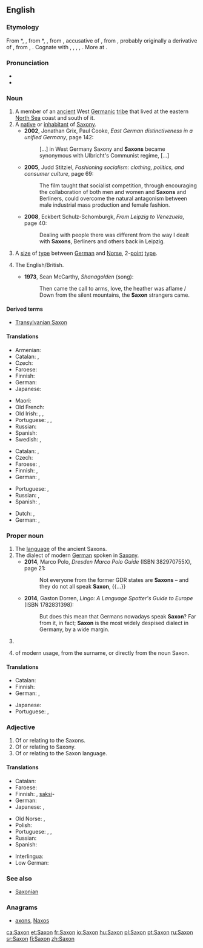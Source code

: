 {{also|saxon}}
==English==

{{wikipedia}}

===Etymology===
From {{etyl|enm|en}} *{{term||Saxon|lang=enm}}, {{term|Saxoun|lang=enm}}, from {{etyl|fro|en}} *{{term||Saxoun|lang=fro}}, {{term|Saxon||Saxon|lang=fro}}, from {{etyl|LL.|en}} {{term|Saxonem|lang=la}}, accusative of {{term|Saxo||a Saxon|lang=la}}, from {{etyl|gem-pro|en}} {{m|gem-pro|*Sahsô}}, probably originally a derivative of {{etyl|gem-pro|en}} {{m|gem-pro|*sahsą||rock, knife}}, from {{etyl|ine-pro|en}} {{m|ine-pro|*sÁk-}}, {{m|ine-pro|*sek-||to cut}}. Cognate with {{etyl|gml|-}} {{term|Sasse||someone speaking Saxon, i.e. (Middle) Low German|lang=gml}}, {{etyl|ang|-}} {{term|Seaxa||a Saxon|lang=ang}}, {{etyl|goh|-}} {{term|Sahso||a Saxon|lang=goh}}, {{etyl|is|-}} {{term|Saxi||a Saxon|lang=is}}, {{etyl|ang|-}} {{term|seax||a knife, hip-knife, an instrument for cutting, a short sword, dirk, dagger|lang=ang}}. More at {{l|en|sax}}.

===Pronunciation===
* {{IPA|/sæksən/|lang=en}}
* {{rhymes|æksən|lang=en}}

===Noun===
{{en-noun}}

# A member of an [[ancient]] West [[Germanic]] [[tribe]] that lived at the eastern [[North Sea]] coast and south of it.
# A [[native]] or [[inhabitant]] of [[Saxony]].
#* '''2002''', Jonathan Grix, Paul Cooke, ''East German distinctiveness in a unified Germany'', page 142:
#*: [...] in West Germany Saxony and '''Saxons''' became synonymous with Ulbricht's Communist regime, [...]
#* '''2005''', Judd Stitziel, ''Fashioning socialism: clothing, politics, and consumer culture'', page 69:
#*: The film taught that socialist competition, through encouraging the collaboration of both men and women and '''Saxons''' and Berliners, could overcome the natural antagonism between male industrial mass production and female fashion.
#* '''2008''', Eckbert Schulz-Schomburgk, ''From Leipzig to Venezuela'', page 40:
#*: Dealing with people there was different from the way I dealt with '''Saxons''', Berliners and others back in Leipzig.
# {{context|uncountable|US|_|printing|rare|dated}} A [[size]] of [[type]] between [[German]] and [[Norse]], 2-[[point]] [[type]].
# {{context|Ireland|poetic|lang=en}} The English/British.
#* '''1973''', Sean McCarthy, ''Shanagolden'' (song):
#*: Then came the call to arms, love, the heather was aflame / Down from the silent mountains, the '''Saxon''' strangers came.

====Derived terms====
* [[Transylvanian Saxon]]

====Translations====
{{trans-top|member of Saxon tribe}}
* Armenian: {{t|hy|սաքս}}
* Catalan: {{t|ca|saxó|m}}, {{t|ca|saxona|f}}
* Czech: {{t|cs|Sas|m}}
* Faroese: {{t|fo|saksi|m}}
* Finnish: {{t+|fi|saksi}}
* German: {{t+|de|Sachse|m}}
* Japanese: {{t|ja|サクソン人|tr=sakuson jin}}
{{trans-mid}}
* Maori: {{t|mi|Hakiana}}
* Old French: {{t|fro|Saiscon|m}}
* Old Irish: {{t|sga|Saxa|m}}, {{t|sga|Saxanach|m}}, {{t|sga|Sagsach|m}}
* Portuguese: {{t+|pt|saxão|m}}, {{t|pt|saxônio|m}}, {{t|pt|saxônico|m}}
* Russian: {{t+|ru|сакс|m}}
* Spanish: {{t|es|sajón|m}}
* Swedish: {{t|sv|saxare|c}}, {{t|sv|sachsare|c}}
{{trans-bottom}}

{{trans-top|native or inhabitant of Saxony}}
* Catalan: {{t|ca|saxó|m}}, {{t|ca|saxona|f}}
* Czech: {{t|cs|Sas|m}}
* Faroese: {{t|fo|saksi|m}}, {{t|fo|sakslendingur|m}}
* Finnish: {{t+|fi|saksi}}, {{t|fi|saksilainen}}
* German: {{t+|de|Sachse|m}}, {{t|de|Sächsin|f}}
{{trans-mid}}
* Portuguese: {{t+|pt|saxão|m}}, {{t|pt|saxônio|m}}
* Russian: {{t+|ru|саксо́нец|m}}, {{t+|ru|саксо́нка|f}}
* Spanish: {{t|es|sajón|m}}, {{t+|es|sajona|f}}
{{trans-bottom}}

{{trans-top|2-point type}}
* Dutch: {{t+|nl|non plus ultra}}, {{t+|nl|vierde petit}}
* German: {{t+|de|Non Plus Ultra}}, {{t+|de|Viertelpetit}}
{{trans-bottom}}

===Proper noun===
{{en-proper noun}}

# The [[language]] of the ancient Saxons.
# The dialect of modern [[German]] spoken in [[Saxony]].
#* '''2014''', Marco Polo, ''Dresden Marco Polo Guide'' (ISBN 382970755X), page 21:
#*: Not everyone from the former GDR states are '''Saxons''' – and they do not all speak '''Saxon''', {{...}}
#* '''2014''', Gaston Dorren, ''Lingo: A Language Spotter's Guide to Europe'' (ISBN 1782831398):
#*: But does this mean that Germans nowadays speak '''Saxon'''? Far from it, in fact; '''Saxon''' is the most widely despised dialect in Germany, by a wide margin.
# {{surname}}
# {{given name|male|from=surnames}} of modern usage, from the surname, or directly from the noun Saxon.

====Translations====
{{trans-top|language of the Saxons}}
* Catalan: {{t|ca|saxó|m}}
* Finnish: {{t+|fi|saksi}}
* German: {{t|de|Sächsisch|n}}, {{t+|de|Altsächsisch|n}}
{{trans-mid}}
* Japanese: {{t|ja|サクソン語|tr=sakuson go}}
* Portuguese: {{t+|pt|saxão|m}}, {{t|pt|saxônico|m}}
{{trans-bottom}}

===Adjective===
{{en-adj|-}}

# Of or relating to the Saxons.
# Of or relating to Saxony.
# Of or relating to the Saxon language.
====Translations====
{{trans-top|of Saxons, Saxony or Saxon language}}
* Catalan: {{t|ca|saxó}}
* Faroese: {{t|fo|saksiskur}}
* Finnish: {{t|fi|saksilainen}}, [[saksi]]-
* German: {{t+|de|sächsisch}}
* Japanese: {{t|ja|サクソン語の|tr=sakuson go no}} {{qualifier|language}}, {{t|ja|サクソン族の|tr=sakuson zoku no}} {{qualifier|of tribe}}
{{trans-mid}}
* Old Norse: {{t|non|saxlenzkr}}, {{t|non|saxneskr}}
* Polish: {{t+|pl|saksoński|m}}
* Portuguese: {{t+|pt|saxão}}, {{t|pt|saxônio}}, {{t|pt|saxônico}}
* Russian: {{t+|ru|саксо́нский}}
* Spanish: {{t|es|sajón}}
{{trans-bottom}}

{{checktrans-top}}
* Interlingua: {{t-check|ia|saxone}}
* Low German: {{t-check|nds|Sassen}}
{{trans-bottom}}

===See also===
* [[Saxonian]]

===Anagrams===
* [[axons#English|axons]], [[Naxos#English|Naxos]]

[[ca:Saxon]]
[[et:Saxon]]
[[fr:Saxon]]
[[io:Saxon]]
[[hu:Saxon]]
[[pl:Saxon]]
[[pt:Saxon]]
[[ru:Saxon]]
[[sr:Saxon]]
[[fi:Saxon]]
[[zh:Saxon]]